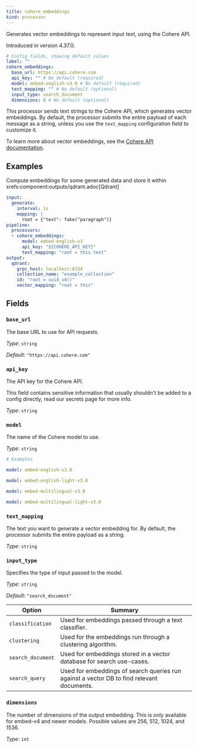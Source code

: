 ```yaml
---
title: cohere_embeddings
kind: processor
---
```


Generates vector embeddings to represent input text, using the Cohere API.

Introduced in version 4.37.0.

```yml
# Config fields, showing default values
label: ""
cohere_embeddings:
  base_url: https://api.cohere.com
  api_key: "" # No default (required)
  model: embed-english-v3.0 # No default (required)
  text_mapping: "" # No default (optional)
  input_type: search_document
  dimensions: 0 # No default (optional)
```

This processor sends text strings to the Cohere API, which generates vector embeddings. By default, the processor submits the entire payload of each message as a string, unless you use the `text_mapping` configuration field to customize it.

To learn more about vector embeddings, see the [Cohere API documentation](https://docs.cohere.com/docs/embeddings).

## Examples

<Tabs>
<TabItem label="Store embedding vectors in Qdrant">
Compute embeddings for some generated data and store it within xrefs:component:outputs/qdrant.adoc[Qdrant]

```yaml
input:
  generate:
    interval: 1s
    mapping: |
      root = {"text": fake("paragraph")}
pipeline:
  processors:
  - cohere_embeddings:
      model: embed-english-v3
      api_key: "${COHERE_API_KEY}"
      text_mapping: "root = this.text"
output:
  qdrant:
    grpc_host: localhost:6334
    collection_name: "example_collection"
    id: "root = uuid_v4()"
    vector_mapping: "root = this"
```

</TabItem>
</Tabs>

## Fields

### `base_url`

The base URL to use for API requests.


*Type*: `string`

*Default*: `"https://api.cohere.com"`

### `api_key`

The API key for the Cohere API.
<Aside type="caution" title="Sensitive Information">
	This field contains sensitive information that usually shouldn't be added to a config directly, read our secrets page for more info.
</Aside>



*Type*: `string`


### `model`

The name of the Cohere model to use.


*Type*: `string`


```yml
# Examples

model: embed-english-v3.0

model: embed-english-light-v3.0

model: embed-multilingual-v3.0

model: embed-multilingual-light-v3.0
```

### `text_mapping`

The text you want to generate a vector embedding for. By default, the processor submits the entire payload as a string.


*Type*: `string`


### `input_type`

Specifies the type of input passed to the model.


*Type*: `string`

*Default*: `"search_document"`


| Option | Summary |
| ------ | ------- |
| `classification` | Used for embeddings passed through a text classifier. |
| `clustering` | Used for the embeddings run through a clustering algorithm. |
| `search_document` | Used for embeddings stored in a vector database for search use-cases. |
| `search_query` | Used for embeddings of search queries run against a vector DB to find relevant documents. |


### `dimensions`

The number of dimensions of the output embedding. This is only available for embed-v4 and newer models. Possible values are 256, 512, 1024, and 1536.


*Type*: `int`



